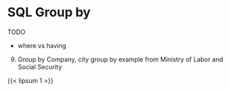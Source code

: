# SQL Group by

TODO

- where vs having


9. Group by
Company, city group by example from Ministry of Labor and Social Security


{{< lipsum 1 >}}


